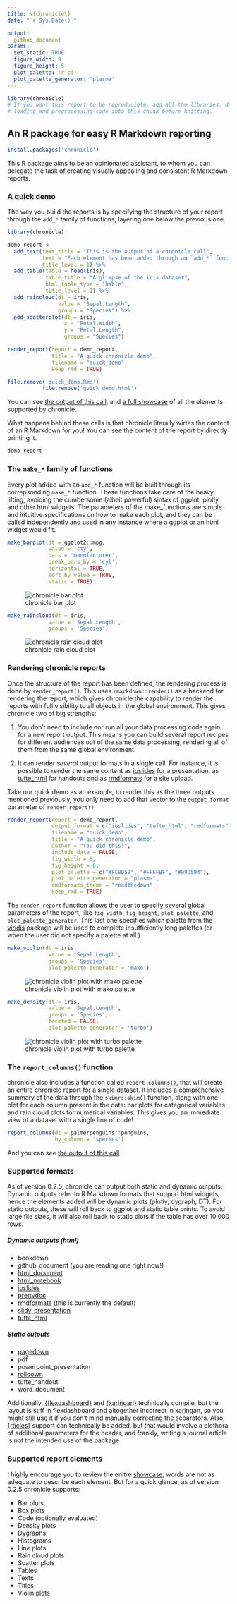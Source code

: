 ```yaml
---
title: \{chronicle\} 
date: "`r Sys.Date()`" 

output:
  github_document
params:
  set_static: TRUE
  figure_width: 9
  figure_height: 5
  plot_palette: !r c()
  plot_palette_generator: 'plasma'
---
```


```r
library(chronicle)
# If you want this report to be reproducible, add all the libraries, data
# loading and preprocessing code into this chunk before knitting.
```


## An R package for easy R Markdown reporting


```r
install.packages('chronicle')
```
This R package aims to be an opinionated assistant, to whom
you can delegate the task of creating visually appealing and consistent R Markdown
reports.



### A quick demo

The way you build the reports is by specifying the structure
of your report through the `add_*` family of functions, layering one below the
previous one.

```r

library(chronicle)

demo_report <-
  add_text(text_title = "This is the output of a chronicle call",
           text = "Each element has been added through an `add_*` function.",
           title_level = 1) %>%
  add_table(table = head(iris),
            table_title = "A glimpse of the iris dataset",
            html_table_type = "kable",
            title_level = 1) %>%
  add_raincloud(dt = iris,
                value = "Sepal.Length",
                groups = "Species") %>%
  add_scatterplot(dt = iris,
                  x = "Petal.Width",
                  y = "Petal.Length",
                  groups = "Species")

render_report(report = demo_report,
              title = "A quick chronicle demo",
              filename = "quick_demo",
              keep_rmd = TRUE)
```

```r
file.remove('quick_demo.Rmd')
           file.remove('quick_demo.html')
```
You can see
[the output of this call](https://pheymanss.github.io/chronicle-demos/quick_demo), and
[a full showcase](https://pheymanss.github.io/chronicle-demos/showcase) of all the
elements supported by chronicle.

What happens behind these calls is that chronicle literally wirtes the content of
an R Markdown for you! You can see the content of the report by directly printing
it.

```r
demo_report
```

### The `make_*` family of functions

Every plot added with an `add_*` function will be built through its
correpsonding `make_*` function. These functions take care of the heavy lifting,
avoiding the cumbersome (albeit powerful) sintax of ggplot, plotly and other
html widgets. The parameters of the make_functions are simple and intuitive
specifications on how to make each plot, and they can be called independently
and used in any instance where a ggplot or an html widget would fit.

```r
make_barplot(dt = ggplot2::mpg,
             value = 'cty',
             bars = 'manufacturer',
             break_bars_by = 'cyl',
             horizontal = TRUE,
             sort_by_value = TRUE,
             static = TRUE)
```
![chronicle bar plot](https://raw.githubusercontent.com/pheymanss/chronicle/master/readme1.png)

```r
make_raincloud(dt = iris,
             value = 'Sepal.Length',
             groups = 'Species')
```
![chronicle rain cloud plot](https://raw.githubusercontent.com/pheymanss/chronicle/master/readme2.png)

### Rendering chronicle reports


Once the structure of the report has been defined, the rendering process is done
by `render_report()`. This uses `rmarkdown::render()` as a backend for rendering the
report, which gives chronicle the capability to render the reports with full
visibility to all objects in the global environment. This gives chronicle two of
big strengths:

1. You don't need to include nor run all your data processing code again for a
new report output. This means you can build several report recipes for different
audiences out of the same data processing, rendering all of them from the same global
environment.

2. It can render *several* output formats in a single call. For instance, it is
possible to render the same content as
[ioslides](https://garrettgman.github.io/rmarkdown/ioslides_presentation_format.html)
for a presentation, as [tufte_html](https://rstudio.github.io/tufte/) for handouts
and as [rmdformats](https://github.com/juba/rmdformats) for a site upload.

Take our quick demo as an example, to render this as the three outputs
mentioned previously, you only need to add that vector to the `output_format`
parameter of `render_report()`

```r

render_report(report = demo_report,
              output_format = c("ioslides", "tufte_html", "rmdformats"),
              filename = "quick_demo",
              title = "A quick chronicle demo",
              author = "You did this!",
              include_date = FALSE,
              fig_width = 8,
              fig_height = 6,
              plot_palette = c("#FC8D59", "#FFFFBF", "#99D594"),
              plot_palette_generator = "plasma",
              rmdformats_theme = "readthedown",
              keep_rmd = TRUE)
```
The `render_report` function allows the user to specify several
global parameters of the report, like `fig_width`, `fig_height`, `plot_palette`,
and `plot_palette_generator`. This last one specifies which palette from the
[viridis](https://cran.r-project.org/web/packages/viridis/vignettes/intro-to-viridis.html#the-color-scales)
package will be used to complete insufficiently long palettes (or when the user
did not specify a palette at all.)

```r
make_violin(dt = iris,
             value = 'Sepal.Length',
             groups = 'Species',
             plot_palette_generator = 'mako')
```
![chronicle violin plot with mako palette](https://raw.githubusercontent.com/pheymanss/chronicle/master/readme3.png)

```r
make_density(dt = iris,
             value = 'Sepal.Length',
             groups = 'Species',
             faceted = FALSE,
             plot_palette_generator = 'turbo')
```
![chronicle violin plot with turbo palette](https://raw.githubusercontent.com/pheymanss/chronicle/master/readme4.png)

### The `report_columns()` function

chronicle also includes a function called `report_columns()`,
that will create an entire chronicle report for a single dataset. It includes a
comprehensive summary of the data through the `skimr::skim()` function, along with
one plot for each column present in the data: bar plots for categorical variables
and rain cloud plots for numerical variables. This gives you an immediate view of
a dataset with a single line of code!

```r
report_columns(dt = palmerpenguins::penguins,
               by_column = 'species')
```
And you can see
[the output of this call](https://pheymanss.github.io/chronicle-demos/report_columns)

### Supported formats

As of version 0.2.5, chronicle can output both static and dynamic
outputs. Dynamic outputs refer to R Markdown formats that support html
widgets, hence the elements added will be dynamic plots (plotly,
dygraph, DT). For static outputs, these will roll back to ggplot and
static table prints. To avoid large file sizes, it will also roll back to static plots
if the table has over 10,000 rows.

##### Dynamic outputs (html)



-   bookdown
-   github_document (you are reading one right now!)
-   [html_document](https://pheymanss.github.io/chronicle-demos/outputs/output_html_document)
-   [html_notebook](https://pheymanss.github.io/chronicle-demos/outputs/output_html_notebook.nb.html)
-   [ioslides](https://pheymanss.github.io/chronicle-demos/outputs/output_ioslides)
-   [prettydoc](https://pheymanss.github.io/chronicle-demos/outputs/output_prettydoc)
-   [rmdformats](https://pheymanss.github.io/chronicle-demos/outputs/output_rmdformats) (this is currently the default)
-   [slidy_presentation](https://pheymanss.github.io/chronicle-demos/outputs/output_slidy_presentation)
-   [tufte_html](https://pheymanss.github.io/chronicle-demos/outputs/output_tufte_html)

##### Static outputs 



-   [pagedown](https://pheymanss.github.io/chronicle-demos/outputs/output_pagedown)
-   pdf
-   powerpoint_presentation
-   [rolldown](https://pheymanss.github.io/chronicle-demos/outputs/output_rolldown)
-   tufte_handout
-   word_document

Additionally, [\{flexdashboard\}](https://rmarkdown.rstudio.com/flexdashboard/)
and [\{xaringan\}](https://slides.yihui.org/xaringan/#1) technically compile,
but the layout is stiff in flexdashboard and altogether incorrect in xaringan,
so you might still use it if you don't mind manually correcting the separators.
Also, [\{rticles\}](https://github.com/rstudio/rticles) support can technically
be added, but that would involve a plethora of additional parameters for the header,
and frankly, writing a journal article is not the intended use of the package

### Supported report elements

I highly encourage
  you to review the enitre
[showcase](https://pheymanss.github.io/chronicle-demos/showcase), words are not
as adequate to describe each element. But for a quick glance, as of version 0.2.5
chronicle supports:

-   Bar plots
-   Box plots
-   Code (optionally evaluated)
-   Density plots
-   Dygraphs
-   Histograms
-   Line plots
-   Rain cloud plots
-   Scatter plots
-   Tables
-   Texts
-   Titles
-   Violin plots
